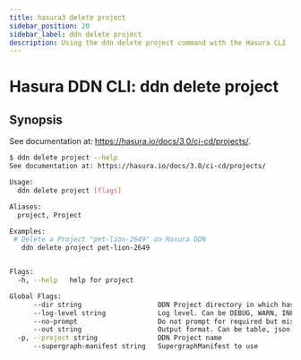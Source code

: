 ```yaml
---
title: hasura3 delete project
sidebar_position: 20
sidebar_label: ddn delete project
description: Using the ddn delete project command with the Hasura CLI
---
```


# Hasura DDN CLI: ddn delete project 

## Synopsis
See documentation at: https://hasura.io/docs/3.0/ci-cd/projects/.

```bash
$ ddn delete project --help
See documentation at: https://hasura.io/docs/3.0/ci-cd/projects/

Usage:
  ddn delete project [flags]

Aliases:
  project, Project

Examples:
 # Delete a Project "pet-lion-2649" on Hasura DDN
   ddn delete project pet-lion-2649


Flags:
  -h, --help   help for project

Global Flags:
      --dir string                   DDN Project directory in which hasura.yaml is present (default ".")
      --log-level string             Log level. Can be DEBUG, WARN, INFO, ERROR, or FATAL. (default "INFO")
      --no-prompt                    Do not prompt for required but missing flags
      --out string                   Output format. Can be table, json or yaml. (default "table")
  -p, --project string               DDN Project name
      --supergraph-manifest string   SupergraphManifest to use
```

